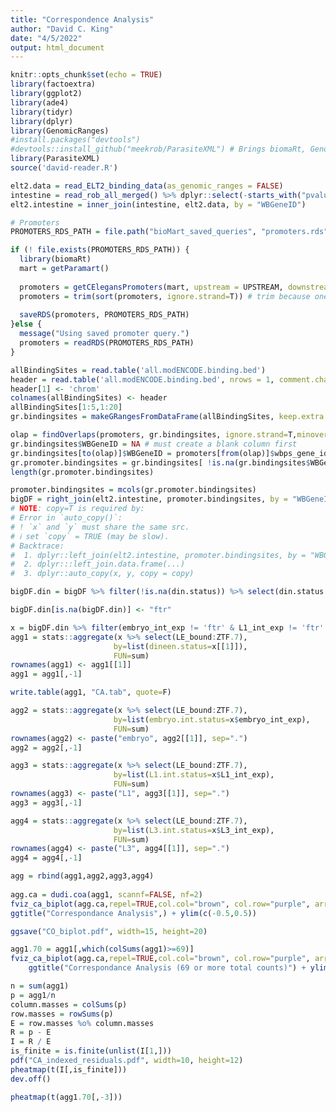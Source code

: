 ```yaml
---
title: "Correspondence Analysis"
author: "David C. King"
date: "4/5/2022"
output: html_document
---
```


```r
knitr::opts_chunk$set(echo = TRUE)
library(factoextra)
library(ggplot2)
library(ade4)
library(tidyr)
library(dplyr)
library(GenomicRanges)
#install.packages("devtools")
#devtools::install_github("meekrob/ParasiteXML") # Brings biomaRt, GenomicRanges
library(ParasiteXML)
source('david-reader.R')
```

```r
elt2.data = read_ELT2_binding_data(as_genomic_ranges = FALSE)
intestine = read_rob_all_merged() %>% dplyr::select(-starts_with("pvalue."),-starts_with("lfcSE."))
elt2.intestine = inner_join(intestine, elt2.data, by = "WBGeneID")
```

```r
# Promoters
PROMOTERS_RDS_PATH = file.path("bioMart_saved_queries", "promoters.rds")

if (! file.exists(PROMOTERS_RDS_PATH)) {
  library(biomaRt)
  mart = getParamart()
  
  promoters = getCElegansPromoters(mart, upstream = UPSTREAM, downstream = DOWNSTREAM) 
  promoters = trim(sort(promoters, ignore.strand=T)) # trim because one interval is chrIV:-359-840 at -1000/+200
  
  saveRDS(promoters, PROMOTERS_RDS_PATH)
}else { 
  message("Using saved promoter query.")
  promoters = readRDS(PROMOTERS_RDS_PATH)
}

```


```r
allBindingSites = read.table('all.modENCODE.binding.bed')
header = read.table('all.modENCODE.binding.bed', nrows = 1, comment.char = "")
header[1] <- 'chrom'
colnames(allBindingSites) <- header
allBindingSites[1:5,1:20]
gr.bindingsites = makeGRangesFromDataFrame(allBindingSites, keep.extra.columns = T)
```

```r
olap = findOverlaps(promoters, gr.bindingsites, ignore.strand=T,minoverlap = 100)
gr.bindingsites$WBGeneID = NA # must create a blank column first
gr.bindingsites[to(olap)]$WBGeneID = promoters[from(olap)]$wbps_gene_id
gr.promoter.bindingsites = gr.bindingsites[ !is.na(gr.bindingsites$WBGeneID)]
length(gr.promoter.bindingsites)
```



```r
promoter.bindingsites = mcols(gr.promoter.bindingsites)
bigDF = right_join(elt2.intestine, promoter.bindingsites, by = "WBGeneID",copy=T)
# NOTE: copy=T is required by:
# Error in `auto_copy()`:
# ! `x` and `y` must share the same src.
# ℹ set `copy` = TRUE (may be slow).
# Backtrace:
#  1. dplyr::left_join(elt2.intestine, promoter.bindingsites, by = "WBGeneID")
#  2. dplyr:::left_join.data.frame(...)
#  3. dplyr::auto_copy(x, y, copy = copy)

bigDF.din = bigDF %>% filter(!is.na(din.status)) %>% select(din.status.description, embryo_int_exp, L1_int_exp, L3_int_exp, LE_bound:ZTF.7) %>% select(-i, -score, -.)

bigDF.din[is.na(bigDF.din)] <- "ftr"
```


```r
x = bigDF.din %>% filter(embryo_int_exp != 'ftr' & L1_int_exp != 'ftr' & L3_int_exp != 'ftr')
agg1 = stats::aggregate(x %>% select(LE_bound:ZTF.7), 
                       by=list(dineen.status=x[[1]]),
                       FUN=sum)
rownames(agg1) <- agg1[[1]]
agg1 = agg1[,-1]

write.table(agg1, "CA.tab", quote=F)

agg2 = stats::aggregate(x %>% select(LE_bound:ZTF.7), 
                       by=list(embryo.int.status=x$embryo_int_exp),
                       FUN=sum)
rownames(agg2) <- paste("embryo", agg2[[1]], sep=".")
agg2 = agg2[,-1]

agg3 = stats::aggregate(x %>% select(LE_bound:ZTF.7), 
                       by=list(L1.int.status=x$L1_int_exp),
                       FUN=sum)
rownames(agg3) <- paste("L1", agg3[[1]], sep=".")
agg3 = agg3[,-1]

agg4 = stats::aggregate(x %>% select(LE_bound:ZTF.7), 
                       by=list(L3.int.status=x$L3_int_exp),
                       FUN=sum)   
rownames(agg4) <- paste("L3", agg4[[1]], sep=".")
agg4 = agg4[,-1]

agg = rbind(agg1,agg2,agg3,agg4)
                             
agg.ca = dudi.coa(agg1, scannf=FALSE, nf=2)
fviz_ca_biplot(agg.ca,repel=TRUE,col.col="brown", col.row="purple", arrows=c(T,F), max.overlaps=70) +
ggtitle("Correspondance Analysis",) + ylim(c(-0.5,0.5)) 

ggsave("CO_biplot.pdf", width=15, height=20)

agg1.70 = agg1[,which(colSums(agg1)>=69)]
fviz_ca_biplot(agg.ca,repel=TRUE,col.col="brown", col.row="purple", arrows=c(T,F)) +
    ggtitle("Correspondance Analysis (69 or more total counts)") + ylim(c(-0.5,0.5)) #+ xlim(c(-.3,.6))
```

```r
n = sum(agg1)
p = agg1/n
column.masses = colSums(p)
row.masses = rowSums(p)
E = row.masses %o% column.masses
R = p - E
I = R / E
is_finite = is.finite(unlist(I[1,]))
pdf("CA_indexed_residuals.pdf", width=10, height=12)
pheatmap(t(I[,is_finite]))
dev.off()
```


```r

pheatmap(t(agg1.70[,-3]))
```
